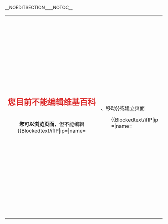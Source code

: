__NOEDITSECTION____NOTOC__
{| id="mw-blocked-text" style="border:1px solid rgba(0,0,0,0.4); border-radius: 3px; width:100%; margin:0 auto 6px auto; padding: 0;"
|

<div style="width:100%; text-align:center; margin: 1.3em 0 1.3em 0;"><div style="font-size:1.6em; color:rgba(221,51,51,1);">'''您{{Blockedtext/ifIP|ip={{{3|$3}}}|name={{{7|$7}}}|现在使用的IP地址}}目前不能编辑维基百科'''</div>
<div style="text-align: center; "><div style=" display: inline-block; padding: 0 2em; border-radius: 3px;">'''您可以浏览页面'''，但不能编辑{{Blockedtext/ifIP|ip={{{3|$3}}}|name={{{7|$7}}}||、移动}}或建立页面</div></div>
</div>
<div style="margin:auto; width:70%;">
<div style="text-align:justify;">
{{Blockedtext/ifIP|ip={{{3|$3}}}|name={{{7|$7}}}
|目前，IP地址{{#ifeq:{{{3|$3}}}|{{{7|$7}}}||区段}}“<u>{{{7|$7}}}</u>”已被{{{1|$1}}}'''[[WP:BLOCK|封禁]]'''，而您{{#ifeq:{{{3|$3}}}|{{{7|$7}}}|正使用这个IP地址|所使用的IP地址正位于被封禁的范围内}}。该IP地址{{#ifeq:{{{3|$3}}}|{{{7|$7}}}||区段}}被封禁的
|您的账户（即<u>{{{7|$7}}}</u>）已被{{{1|$1}}}'''[[WP:BLOCK|封禁]]'''。
}}
<div style="margin:1em; background: #eaecf0; padding:0.6em 2em; border:0px #666 solid; border-radius: 3px;" id="mw-blocked-text-reason">
<div style="color: rgba(42,75,141,1)">封禁理由：</div>
<div style="color: rgba(221,51,51,1); margin:0.5em 1em">{{{2|$2}}}</div>
<div style="color: rgba(42,75,141,1)">这次封禁的结束时间是：'''{{{6|$6}}} {{#switch:{{{6|$6}}}|indefinite|无限期|无限期|无限|无限|永久= |#default={{Blockedtext/ifIP|ip={{{3|$3}}}|name={{{7|$7}}}|([[UTC|UTC]])}} }}'''</div>
</div>

{{Blockedtext/ifIP|ip={{{3|$3}}}|name={{{7|$7}}}||
如果您未登入，'''[[Special:userlogin|登入]]可能可以绕过这个封禁。'''

但如果您已经登入，仍然看到本封禁页面，此即表示这{{#ifeq:{{{3|$3}}}|{{{7|$7}}}|个|段}}IP地址已被实施严厉封禁，任何人都不能透过此{{#ifeq:{{{3|$3}}}|{{{7|$7}}}||段}}IP地址编辑中文维基百科。'''如果您的账户本身未被封禁，请尝试更换您的IP地址或者转移到其他地方重试'''<span id="mw-blocked-text-ipblockexemptmsg" style="display:none;">，如果符合指定条件，也可申请[[Wikipedia:IP封禁例外|IP封禁例外]]权限</span>。

<div></div>}}如您对此封禁有疑问或异议，您可以：
<div style="margin:1em; background: #eaecf0; color: rgba(42,75,141,1); padding:0.6em 2em; border:0px #666 solid; border-radius: 3px;">{{#ifexpr:{{Blockedtext/ifIP|ip={{{3|$3}}}|name={{{7|$7}}}|0|1}} or ({{Blockedtext/ifIP|ip={{{3|$3}}}|name={{{7|$7}}}|1|0}} and {{#ifeq:{{{3|$3}}}|{{{7|$7}}}|1|0}}) |
<div style="margin-bottom: 0.4em;">'''对话页申诉'''：如果您未被禁止编辑自己的讨论页，您可以<span class="plainlinks">'''[{{fullurl:Special:Mytalk|action=edit&section=new&nosummary=1&preload=Template:Blocks_review/preload&preloadparams%5b%5d={{{5|$5}}}}} <span style="color: #36c">按此</span>]'''</span>在讨论页阐明您的疑问或要求[[Wikipedia:封禁方针#封禁申訴|<span style="color: #36c">复核</span>]]的理由。</div>
}}
<div style="margin-bottom: 0.4em;">'''邮件申诉'''：将您的用户名和申诉理由写入电子邮件，发送至 '''<samp>{{nospam|unblock-zh|lists.wikimedia.org}}</samp>'''。管理员将在收到邮件后考虑您的请求。请注意邮件发送可能会有延时，请勿重复多次发送。</div>
<div>'''联络管理员'''：联络[[User_talk:{{{4|$4}}}]]或者其他的[[{{MediaWiki:Grouppage-sysop}}|<span style="color: #36c">管理员</span>]]，讨论这次封禁。{{Blockedtext/ifIP|ip={{{3|$3}}}|name={{{7|$7}}}||如果您希望使用“电邮用户”功能联络管理员，请注意您必须已于您的[[Special:Preferences|<span style="color: #36c">参数设置</span>]]中绑定了一个有效的电子邮件地址，并且在管理员执行封禁时没有被禁止发送电子邮件。}}</div></div>

您目前的IP地址是{{{3|$3}}}，而该封锁ID是#{{{5|$5}}}。请您在所有申诉中注明此IP地址及封锁ID。

{{Blockedtext/ifIP|ip={{{3|$3}}}|name={{{7|$7}}}||'''请不要注册新帐户或者使用匿名身份进行申诉，这将被视为“绕过封禁发言”，并导致您的封禁期限被延长。'''}}
<div style="height: 2em;"></div>
</div></div>
|}
